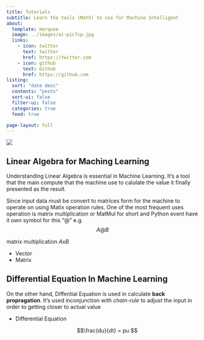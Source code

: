```yaml
---
title: Tutorials
subtitle: Learn the tools (Math) to use for Machine Intelligent
about:
  template: marquee
  image: ../images/ai-pic7cp.jpg
  links:
    - icon: twitter
      text: twitter
      href: https://twitter.com
    - icon: github
      text: Github
      href: https://github.com
listing:
  sort: "date desc"
  contents: "posts"
  sort-ui: false
  filter-ui: false
  categories: true
  feed: true

page-layout: full
---
```




![](/images/karma1.jpg)

## Linear Algebra for Maching Learning
Understanding Linear Algebra is essential in Machine Learning. It's a tool that the main compute that the machine use to calulate the value it finally presented as the result.

Since input data must be convert to matrices form for the machine to operate on using Matix operation rules.
One of the most frequent uses operation is matrix multiplication or MatMul for short and Python event have it own symbol for this "@" e.g.
$$ A@B $$

::: {.callout-tip}

matrix multiplication $AxB$
:::

- Vector
- Matrix



## Differential Equation In Machine Learning

On the other hand, Diffential Equation is used in calculate **back propragation**. It's used inconjunction with *chain-rule* to adjust the input in order to getting closer to actual value

- Differential Equation

   $$\frac{du}{dt} = pu  $$
